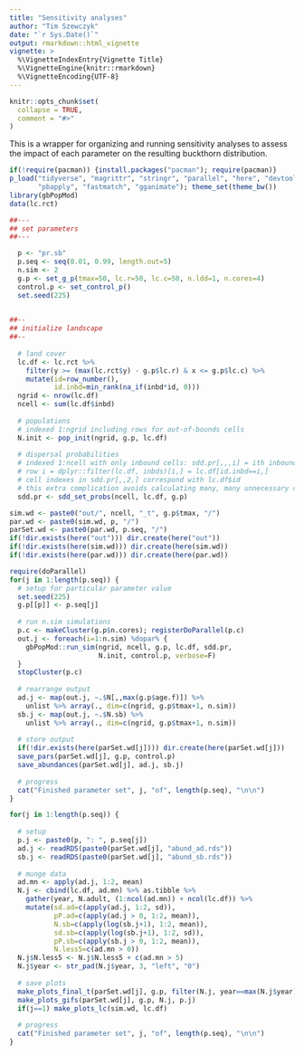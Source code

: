 ```yaml
---
title: "Sensitivity analyses"
author: "Tim Szewczyk"
date: "`r Sys.Date()`"
output: rmarkdown::html_vignette
vignette: >
  %\VignetteIndexEntry{Vignette Title}
  %\VignetteEngine{knitr::rmarkdown}
  %\VignetteEncoding{UTF-8}
---
```


```r
knitr::opts_chunk$set(
  collapse = TRUE,
  comment = "#>"
)
```


This is a wrapper for organizing and running sensitivity analyses to assess the impact of each parameter on the resulting buckthorn distribution.

```r
if(!require(pacman)) {install.packages("pacman"); require(pacman)}
p_load("tidyverse", "magrittr", "stringr", "parallel", "here", "devtools",
       "pbapply", "fastmatch", "gganimate"); theme_set(theme_bw())
library(gbPopMod)
data(lc.rct)
```


```r
##---
## set parameters
##---

  p <- "pr.sb"
  p.seq <- seq(0.01, 0.99, length.out=5)
  n.sim <- 2
  g.p <- set_g_p(tmax=50, lc.r=50, lc.c=50, n.ldd=1, n.cores=4)
  control.p <- set_control_p()
  set.seed(225)
  

##--
## initialize landscape
##--
  
  # land cover
  lc.df <- lc.rct %>% 
    filter(y >= (max(lc.rct$y) - g.p$lc.r) & x <= g.p$lc.c) %>%
    mutate(id=row_number(), 
           id.inbd=min_rank(na_if(inbd*id, 0)))
  ngrid <- nrow(lc.df)
  ncell <- sum(lc.df$inbd)
  
  # populations
  # indexed 1:ngrid including rows for out-of-bounds cells
  N.init <- pop_init(ngrid, g.p, lc.df)
  
  # dispersal probabilities
  # indexed 1:ncell with only inbound cells: sdd.pr[,,,i] = ith inbound cell
  # row i = dplyr::filter(lc.df, inbds)[i,] = lc.df[id.inbd==i,]
  # cell indexes in sdd.pr[,,2,] correspond with lc.df$id
  # this extra complication avoids calculating many, many unnecessary cells
  sdd.pr <- sdd_set_probs(ncell, lc.df, g.p)
```

```r
sim.wd <- paste0("out/", ncell, "_t", g.p$tmax, "/")
par.wd <- paste0(sim.wd, p, "/")
parSet.wd <- paste0(par.wd, p.seq, "/")
if(!dir.exists(here("out"))) dir.create(here("out"))
if(!dir.exists(here(sim.wd))) dir.create(here(sim.wd))
if(!dir.exists(here(par.wd))) dir.create(here(par.wd))
```


```r
require(doParallel)
for(j in 1:length(p.seq)) {
  # setup for particular parameter value
  set.seed(225)
  g.p[[p]] <- p.seq[j]
  
  # run n.sim simulations
  p.c <- makeCluster(g.p$n.cores); registerDoParallel(p.c)
  out.j <- foreach(i=1:n.sim) %dopar% {
    gbPopMod::run_sim(ngrid, ncell, g.p, lc.df, sdd.pr, 
                      N.init, control.p, verbose=F)
  }
  stopCluster(p.c)
  
  # rearrange output
  ad.j <- map(out.j, ~.$N[,,max(g.p$age.f)]) %>% 
    unlist %>% array(., dim=c(ngrid, g.p$tmax+1, n.sim))
  sb.j <- map(out.j, ~.$N.sb) %>% 
    unlist %>% array(., dim=c(ngrid, g.p$tmax+1, n.sim))
  
  # store output
  if(!dir.exists(here(parSet.wd[j]))) dir.create(here(parSet.wd[j]))
  save_pars(parSet.wd[j], g.p, control.p)
  save_abundances(parSet.wd[j], ad.j, sb.j)
  
  # progress
  cat("Finished parameter set", j, "of", length(p.seq), "\n\n")
}

```


```r
for(j in 1:length(p.seq)) {
  
  # setup
  p.j <- paste0(p, ": ", p.seq[j])
  ad.j <- readRDS(paste0(parSet.wd[j], "abund_ad.rds"))
  sb.j <- readRDS(paste0(parSet.wd[j], "abund_sb.rds"))
  
  # munge data
  ad.mn <- apply(ad.j, 1:2, mean)
  N.j <- cbind(lc.df, ad.mn) %>% as.tibble %>%
    gather(year, N.adult, (1:ncol(ad.mn)) + ncol(lc.df)) %>%
    mutate(sd.ad=c(apply(ad.j, 1:2, sd)),
           pP.ad=c(apply(ad.j > 0, 1:2, mean)),
           N.sb=c(apply(log(sb.j+1), 1:2, mean)),
           sd.sb=c(apply(log(sb.j+1), 1:2, sd)),
           pP.sb=c(apply(sb.j > 0, 1:2, mean)),
           N.less5=c(ad.mn > 0))
  N.j$N.less5 <- N.j$N.less5 + c(ad.mn > 5)
  N.j$year <- str_pad(N.j$year, 3, "left", "0")
  
  # save plots
  make_plots_final_t(parSet.wd[j], g.p, filter(N.j, year==max(N.j$year)), p.j)
  make_plots_gifs(parSet.wd[j], g.p, N.j, p.j)
  if(j==1) make_plots_lc(sim.wd, lc.df)
  
  # progress
  cat("Finished parameter set", j, "of", length(p.seq), "\n\n")
}
```





